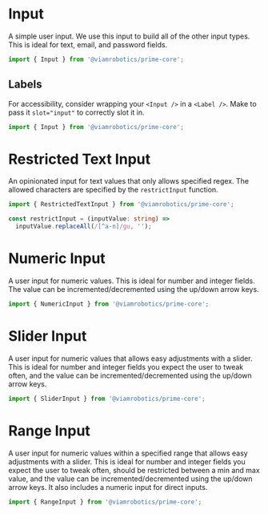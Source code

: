 
<Meta title='Elements/Input' />

# Input

A simple user input. We use this input to build all of the other input types.
This is ideal for text, email, and password fields.

```ts
import { Input } from '@viamrobotics/prime-core';
```

<Canvas>
  <Story of={InputStories.Basic} />
</Canvas>

## Labels

For accessibility, consider wrapping your `<Input />` in a `<Label />`. Make
to pass it `slot="input"` to correctly slot it in.

```ts
import { Input } from '@viamrobotics/prime-core';
```

<Canvas>
  <Story of={InputStories.Labeled} />
</Canvas>

# Restricted Text Input

An opinionated input for text values that only allows specified regex. The allowed characters are specified by the `restrictInput` function.

```ts
import { RestrictedTextInput } from '@viamrobotics/prime-core';

const restrictInput = (inputValue: string) =>
  inputValue.replaceAll(/[^a-n]/gu, '');
```

<Canvas>
  <Story of={InputStories.RestrictedText} />
</Canvas>

# Numeric Input

A user input for numeric values. This is ideal for number and integer fields.
The value can be incremented/decremented using the up/down arrow keys.

```ts
import { NumericInput } from '@viamrobotics/prime-core';
```

<Canvas>
  <Story of={InputStories.Numeric} />
</Canvas>

# Slider Input

A user input for numeric values that allows easy adjustments with a slider.
This is ideal for number and integer fields you expect the user to tweak often,
and the value can be incremented/decremented using the up/down arrow keys.

```ts
import { SliderInput } from '@viamrobotics/prime-core';
```

<Canvas>
  <Story of={InputStories.Slider} />
</Canvas>

# Range Input

A user input for numeric values within a specified range that allows easy
adjustments with a slider. This is ideal for number and integer fields you
expect the user to tweak often, should be restricted between a min and max
value, and the value can be incremented/decremented using the up/down arrow
keys. It also includes a numeric input for direct inputs.

```ts
import { RangeInput } from '@viamrobotics/prime-core';
```

<Canvas>
  <Story of={InputStories.Range} />
</Canvas>
